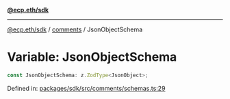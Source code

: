 [**@ecp.eth/sdk**](../../index.mdx)

***

[@ecp.eth/sdk](/sdk-reference/index.mdx) / [comments](/sdk-reference/comments/index.mdx) / JsonObjectSchema

# Variable: JsonObjectSchema

```ts
const JsonObjectSchema: z.ZodType<JsonObject>;
```

Defined in: [packages/sdk/src/comments/schemas.ts:29](https://github.com/ecp-eth/comments-monorepo/blob/main/packages/sdk/src/comments/schemas.ts#L29)

